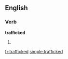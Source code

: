 ==English==

===Verb===
'''trafficked'''

# {{past of|[[traffic]]}}

[[fr:trafficked]]
[[simple:trafficked]]